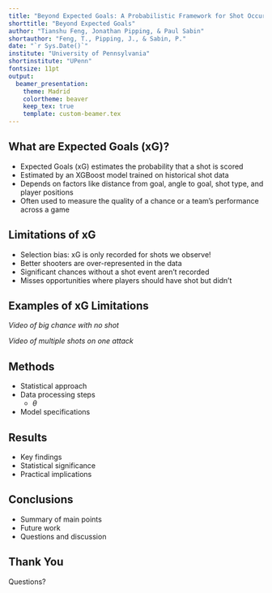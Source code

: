 ```yaml
---
title: "Beyond Expected Goals: A Probabilistic Framework for Shot Occurrences in Soccer"
shorttitle: "Beyond Expected Goals"
author: "Tianshu Feng, Jonathan Pipping, & Paul Sabin"
shortauthor: "Feng, T., Pipping, J., & Sabin, P."
date: "`r Sys.Date()`"
institute: "University of Pennsylvania"
shortinstitute: "UPenn"
fontsize: 11pt
output:
  beamer_presentation:
    theme: Madrid
    colortheme: beaver
    keep_tex: true
    template: custom-beamer.tex
---
```


## What are Expected Goals (xG)?

- Expected Goals (xG) estimates the probability that a shot is scored
- Estimated by an XGBoost model trained on historical shot data
- Depends on factors like distance from goal, angle to goal, shot type, and player positions
- Often used to measure the quality of a chance or a team's performance across a game

## Limitations of xG

- Selection bias: xG is only recorded for shots we observe!
- Better shooters are over-represented in the data
- Significant chances without a shot event aren't recorded
- Misses opportunities where players should have shot but didn't

## Examples of xG Limitations

*Video of big chance with no shot*

*Video of multiple shots on one attack*

## Methods

- Statistical approach
- Data processing steps
  - $\theta$
- Model specifications

## Results

- Key findings
- Statistical significance
- Practical implications

## Conclusions

- Summary of main points
- Future work
- Questions and discussion

## Thank You

Questions? 